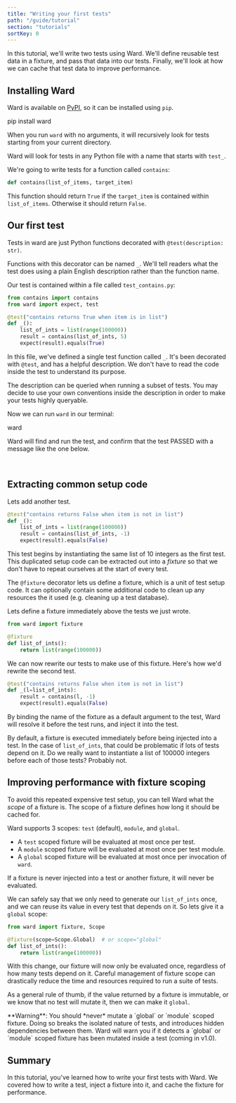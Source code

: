 ```yaml
---
title: "Writing your first tests"
path: "/guide/tutorial"
section: "tutorials"
sortKey: 0
---
```


In this tutorial, we'll write two tests using Ward. We'll define reusable test data in a fixture, 
and pass that data into our tests. Finally, we'll look at how we can cache that test data to improve performance.

## Installing Ward

Ward is available on [PyPI](https://pypi.org/project/ward/), so it can be installed using `pip`.

<TerminalCommand>
pip install ward
</TerminalCommand>

When you run `ward` with no arguments, it will recursively look for tests starting from your current directory.

Ward will look for tests in any Python file with a name that starts with `test_`.

We're going to write tests for a function called `contains`:

```python
def contains(list_of_items, target_item)
```

This function should return `True` if the `target_item` is contained within `list_of_items`. Otherwise it should return `False`.

## Our first test

Tests in ward are just Python functions decorated with `@test(description: str)`.

Functions with this decorator can be named `_`. We'll tell readers
 what the test does using a plain English description rather than the function name.

Our test is contained within a file called `test_contains.py`:

```python
from contains import contains
from ward import expect, test

@test("contains returns True when item is in list")
def _():
    list_of_ints = list(range(100000))
    result = contains(list_of_ints, 5)
    expect(result).equals(True)
```

In this file, we've defined a single test function called `_`. It's been
decorated with `@test`, and has a helpful description. We don't have to read the code inside the test to understand its purpose.

The description can be queried when running a subset of 
tests. You may decide to use your own conventions inside the description
in order to make your tests highly queryable.

Now we can run `ward` in our terminal:

<TerminalCommand>
ward
</TerminalCommand>

Ward will find and run the test, and
confirm that the test <PassMarker>PASSED</PassMarker> with a message like the one below.

<TerminalExample>
    <TestOutputLine marker="PASS" lineNumber="4" moduleName="test_contains" description="contains returns True when item is in list" />
</TerminalExample>
<br/>

## Extracting common setup code

Lets add another test.

```python
@test("contains returns False when item is not in list")
def _():
    list_of_ints = list(range(100000))
    result = contains(list_of_ints, -1)
    expect(result).equals(False)
```

This test begins by instantiating the same list of 10 integers as the first
test. This duplicated setup code can be extracted out into a *fixture* so that we
don't have to repeat ourselves at the start of every test.

The `@fixture` decorator lets us define a fixture, which is a unit of test setup code. It can optionally contain some additional code to clean up any resources
the it used (e.g. cleaning up a test database).

Lets define a fixture immediately above the tests we just wrote.

```python
from ward import fixture

@fixture
def list_of_ints():
    return list(range(100000))
```

We can now rewrite our tests to make use of this fixture. Here's how we'd rewrite the second test.

```python
@test("contains returns False when item is not in list")
def _(l=list_of_ints):
    result = contains(l, -1)
    expect(result).equals(False)
```

By binding the name of the fixture as a default argument to the test, Ward will
resolve it before the test runs, and inject it into the test. 

By default, a fixture is executed immediately before being injected into
a test. In the case of `list_of_ints`, that could be problematic if lots of tests
depend on it. Do we really want to instantiate a list of 100000 integers before
each of those tests? Probably not.

## Improving performance with fixture scoping

To avoid this repeated expensive test setup, you can tell Ward what the *scope* of a fixture is. The scope of a fixture defines how long it should be cached for.

Ward supports 3 scopes: `test` (default), `module`, and `global`.

* A `test` scoped fixture will be evaluated at most once per test.
* A `module` scoped fixture will be evaluated at most once per test module.
* A `global` scoped fixture will be evaluated at most once per invocation of `ward`.

If a fixture is never injected into a test or another fixture, it will never be evaluated.

We can safely say that we only need to generate our `list_of_ints` once, and we can reuse its value in every test that depends on it. So lets give it a `global` scope:

```python
from ward import fixture, Scope

@fixture(scope=Scope.Global)  # or scope="global"
def list_of_ints():
    return list(range(100000))
```

With this change, our fixture will now only be evaluated once, regardless of how
many tests depend on it. Careful management of fixture scope can drastically reduce the time and resources required to run a suite of tests.

As a general rule of thumb, if the value returned by a fixture is immutable, or we know that no test will mutate it, then we can make it `global`. 

<Warning>
**Warning**: You should *never* mutate a `global` or `module` scoped fixture. Doing so breaks
the isolated nature of tests, and introduces hidden dependencies between them. Ward will warn you if it detects a `global` or `module` scoped fixture has been mutated inside a test (coming in v1.0).
</Warning>

<br/>

## Summary

In this tutorial, you've learned how to write your first tests with Ward. 
We covered how to write a test, inject a fixture into it, and cache the fixture for performance.
